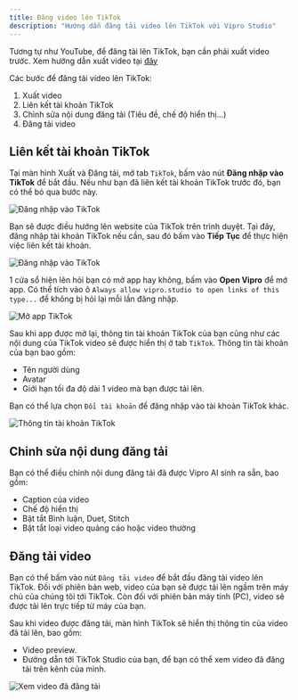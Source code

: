 ```yaml
---
title: Đăng video lên TikTok
description: "Hướng dẫn đăng tải video lên TikTok với Vipro Studio"
---
```


Tương tự như YouTube, để đăng tải lên TikTok, bạn cần phải xuất video trước. Xem hướng dẫn xuất video tại [đây](/usage/publish-video/export-video)

Các bước để đăng tải video lên TikTok:

1. Xuất video
2. Liên kết tài khoản TikTok
3. Chỉnh sửa nội dung đăng tải (Tiêu đề, chế độ hiển thị...)
4. Đăng tải video

## Liên kết tài khoản TikTok

Tại màn hình Xuất và Đăng tải, mở tab `TikTok`, bấm vào nút **Đăng nhập vào TikTok** để bắt đầu. Nếu như bạn đã liên kết tài khoản TikTok trước đó, bạn có thể bỏ qua bước này.

<img
  src='/vi/images/usage/publish-video/tiktok-login.jpg'
  alt='Đăng nhập vào TikTok'
  className='rounded-lg'
/>

Bạn sẽ được điều hướng lên website của TikTok trên trình duyệt. Tại đây, đăng nhập tài khoản TikTok nếu cần, sau đó bấm vào **Tiếp Tục** để thực hiện việc liên kết tài khoản.

<img
  src='/vi/images/usage/publish-video/tiktok-login-success.jpg'
  alt='Đăng nhập vào TikTok'
  className='rounded-lg'
/>

1 cửa sổ hiện lên hỏi bạn có mở app hay không, bấm vào **Open Vipro** để mở app. Có thể tích vào ô `Always allow vipro.studio to open links of this type...` để không bị hỏi lại mỗi lần đăng nhập.

<img
  src='/vi/images/usage/publish-video/tiktok-login-open-app.jpg'
  alt='Mở app TikTok'
  className='rounded-lg'
/>

Sau khi app được mở lại, thông tin tài khoản TikTok của bạn cũng như các nội dung của TikTok video sẽ được hiển thị ở tab `TikTok`. Thông tin tài khoản của bạn bao gồm:

- Tên người dùng
- Avatar
- Giới hạn tối đa độ dài 1 video mà bạn được tải lên.

Bạn có thể lựa chọn `Đổi tài khoản` để đăng nhập vào tài khoản TikTok khác.

<img
  src='/vi/images/usage/publish-video/tiktok-account-info.jpg'
  alt='Thông tin tài khoản TikTok'
  className='rounded-lg'
/>

## Chỉnh sửa nội dung đăng tải

Bạn có thể điều chỉnh nội dung đăng tải đã được Vipro AI sinh ra sẵn, bao gồm:

- Caption của video
- Chế độ hiển thị
- Bật tắt Bình luận, Duet, Stitch
- Bật tắt loại video quảng cáo hoặc video thường

## Đăng tải video

Bạn có thể bấm vào nút `Đăng tải video` để bắt đầu đăng tải video lên TikTok. Đối với phiên bản web, video của bạn sẽ được tải lên ngầm trên máy chủ của chúng tôi tới TikTok. Còn đối với phiên bản máy tính (PC), video sẽ được tải lên trực tiếp từ máy của bạn.

Sau khi video được đăng tải, màn hình TikTok sẽ hiển thị thông tin của video đã tải lên, bao gồm:

- Video preview.
- Đường dẫn tới TikTok Studio của bạn, để bạn có thể xem video đã đăng tải trên kênh của mình.

<img
  src='/vi/images/usage/publish-video/tiktok-publish-video-success.jpg'
  alt='Xem video đã đăng tải'
  className='rounded-lg'
/>
